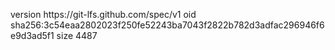 version https://git-lfs.github.com/spec/v1
oid sha256:3c54eaa2802023f250fe52243ba7043f2822b782d3adfac296946f6e9d3ad5f1
size 4487
